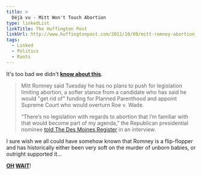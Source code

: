```yaml
---
title: >
  Déjà vu - Mitt Won't Touch Abortion
type: linkedList
linkTitle: The Huffington Post
linkUrl: http://www.huffingtonpost.com/2012/10/09/mitt-romney-abortion_n_1952780.html
tags:
  - Linked
  - Politics
  - Rants
---
```


It's too bad we didn't [**know about this**](/linkedlist/2012/09/mitt-wont-touch-abortion).

> Mitt Romney said Tuesday he has no plans to push for legislation limiting abortion, a softer stance from a candidate who has said he would "get rid of" funding for Planned Parenthood and appoint Supreme Court who would overturn Roe v. Wade.
>
> “There’s no legislation with regards to abortion that I’m familiar with that would become part of my agenda,” the Republican presidential nominee [told The Des Moines Register](http://blogs.desmoinesregister.com/dmr/index.php/2012/10/09/romney-says-abortion-legislation-isnt-part-of-his-agenda/article) in an interview.

I sure wish we all could have somehow known that Romney is a flip-flopper and has historically either been very soft on the murder of unborn babies, or outright supported it...

**[OH](/linkedlist/2012/09/your-pro-life-candidate) [WAIT](/article/2012/04/romney-on-abortion)**!
